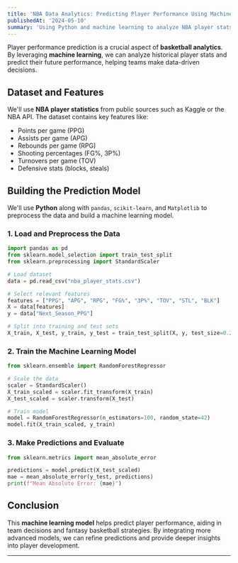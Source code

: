 ```yaml
---
title: 'NBA Data Analytics: Predicting Player Performance Using Machine Learning'
publishedAt: '2024-05-10'
summary: 'Using Python and machine learning to analyze NBA player stats and predict future performance.'
---
```


Player performance prediction is a crucial aspect of **basketball analytics**. By leveraging **machine learning**, we can analyze historical player stats and predict their future performance, helping teams make data-driven decisions.

## **Dataset and Features**
We'll use **NBA player statistics** from public sources such as Kaggle or the NBA API. The dataset contains key features like:

- Points per game (PPG)
- Assists per game (APG)
- Rebounds per game (RPG)
- Shooting percentages (FG%, 3P%)
- Turnovers per game (TOV)
- Defensive stats (blocks, steals)

## **Building the Prediction Model**
We'll use **Python** along with `pandas`, `scikit-learn`, and `Matplotlib` to preprocess the data and build a machine learning model.

### **1. Load and Preprocess the Data**
```python
import pandas as pd
from sklearn.model_selection import train_test_split
from sklearn.preprocessing import StandardScaler

# Load dataset
data = pd.read_csv("nba_player_stats.csv")

# Select relevant features
features = ["PPG", "APG", "RPG", "FG%", "3P%", "TOV", "STL", "BLK"]
X = data[features]
y = data["Next_Season_PPG"]

# Split into training and test sets
X_train, X_test, y_train, y_test = train_test_split(X, y, test_size=0.2, random_state=42)
```

### **2. Train the Machine Learning Model**
```python
from sklearn.ensemble import RandomForestRegressor

# Scale the data
scaler = StandardScaler()
X_train_scaled = scaler.fit_transform(X_train)
X_test_scaled = scaler.transform(X_test)

# Train model
model = RandomForestRegressor(n_estimators=100, random_state=42)
model.fit(X_train_scaled, y_train)
```

### **3. Make Predictions and Evaluate**
```python
from sklearn.metrics import mean_absolute_error

predictions = model.predict(X_test_scaled)
mae = mean_absolute_error(y_test, predictions)
print(f"Mean Absolute Error: {mae}")
```

## **Conclusion**
This **machine learning model** helps predict player performance, aiding in team decisions and fantasy basketball strategies. By integrating more advanced models, we can refine predictions and provide deeper insights into player development.

---
